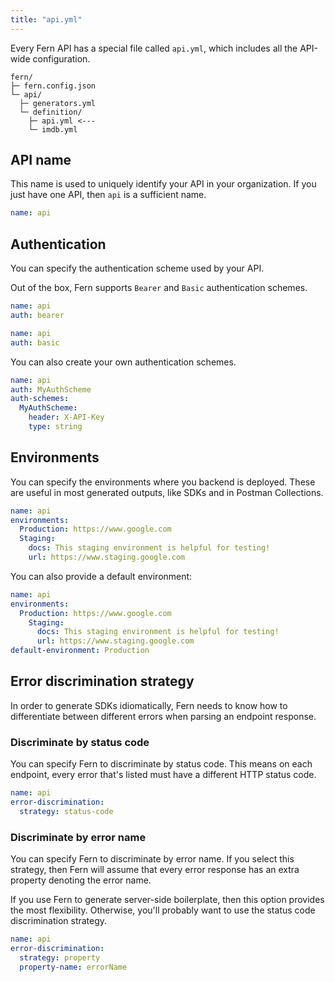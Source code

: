 ```yaml
---
title: "api.yml"
---
```


Every Fern API has a special file called `api.yml`, which includes all the API-wide configuration.

```
fern/
├─ fern.config.json
└─ api/
  ├─ generators.yml
  └─ definition/
    ├─ api.yml <---
    └─ imdb.yml
```

## API name

This name is used to uniquely identify your API in your organization. If you
just have one API, then `api` is a sufficient name.

```yaml api.yml
name: api
```

## Authentication

You can specify the authentication scheme used by your API.

Out of the box, Fern supports `Bearer` and `Basic` authentication schemes.

```yaml api.yml
name: api
auth: bearer
```

```yaml api.yml
name: api
auth: basic
```

You can also create your own authentication schemes.

```yaml api.yml
name: api
auth: MyAuthScheme
auth-schemes:
  MyAuthScheme:
    header: X-API-Key
    type: string
```

## Environments

You can specify the environments where you backend is deployed. These are useful
in most generated outputs, like SDKs and in Postman Collections.

```yaml api.yml
name: api
environments:
  Production: https://www.google.com
  Staging:
    docs: This staging environment is helpful for testing!
    url: https://www.staging.google.com
```

You can also provide a default environment:

```yaml api.yml
name: api
environments:
  Production: https://www.google.com
    Staging:
      docs: This staging environment is helpful for testing!
      url: https://www.staging.google.com
default-environment: Production
```

## Error discrimination strategy

In order to generate SDKs idiomatically, Fern needs to know how to differentiate
between different errors when parsing an endpoint response.

### Discriminate by status code

You can specify Fern to discriminate by status code. This means on each
endpoint, every error that's listed must have a different HTTP status code.

```yaml api.yml
name: api
error-discrimination:
  strategy: status-code
```

### Discriminate by error name

You can specify Fern to discriminate by error name. If you select this strategy,
then Fern will assume that every error response has an extra property denoting
the error name.

If you use Fern to generate server-side boilerplate, then this option provides
the most flexibility. Otherwise, you'll probably want to use the status code
discrimination strategy.

```yaml api.yml
name: api
error-discrimination:
  strategy: property
  property-name: errorName
```
